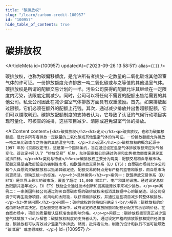 ```yaml
---
title: "碳排放权"
slug: "/learn/carbon-credit-100957"
id: "100957"
hide_table_of_contents: true
---
```



# 碳排放权

<ArticleMeta id={100957} updatedAt={'2023-09-26 13:58:51'} alias={`[]`} />
<div className='border-solid border-b border-t-0 my-4 border-[var(--ifm-color-gray-300)]' />

碳排放权，也称为碳偏移额度，是允许所有者排放一定数量的二氧化碳或其他温室气体的许可证。一份排放额度允许排放一吨二氧化碳或与之等值的其他温室气体。碳排放权是所谓的配额交易计划的一半。污染公司获得的配额允许其继续在一定限度内污染，该限度定期减少。同时，公司可以将任何不需要的配额出售给需要的其他公司。私营公司因此在减少温室气体排放方面具有双重激励。首先，如果排放超过限额，它们必须在额外的配额上花钱。其次，通过减少排放并出售超额配额，它们可以赚取利润。碳排放配额制度的支持者认为，它导致了认证的气候行动项目实现可量化、可核查的减排，这些项目减少、清除或避免温室气体的排放。

<AIContent content={`<h2>碳排放权</h2><h3>定义</h3><p>碳排放权，也称为碳偏移额度，是允许所有者排放一定数量的二氧化碳或其他温室气体的许可证。一份排放额度允许排放一吨二氧化碳或与之等值的其他温室气体。</p><h3>起源</h3><p>碳排放权的概念起源于 1997 年的《京都议定书》，这是第一个国际条约，旨在通过设定温室气体排放限额来应对气候变化。该议定书引入了 “排放交易” 机制，允许国家和公司通过购买和出售排放额度来满足其减排目标。</p><h3>类别与特点</h3><p>碳排放权主要分为两类：配额交易和自愿碳市场。配额交易是由政府设定的强制性市场，如欧盟排放交易体系（EU ETS）；自愿碳市场则允许公司和个人自愿购买碳排放权以抵消其碳足迹。配额交易的特点是有严格的监管和限额，而自愿市场则更灵活，但缺乏统一的标准。</p><h3>具体案例</h3><p>案例一：欧盟排放交易体系（EU ETS）是世界上最大的碳市场，覆盖了超过 11,000 家工厂、电厂和其他设施。通过设定总排放限额并逐年减少，EU ETS 鼓励企业通过技术创新和提高能源效率来减少排放。</p><p>案例二：一家美国科技公司通过购买自愿碳市场的碳排放权来抵消其数据中心的碳足迹。该公司投资于可再生能源项目，如风电和太阳能，以获得碳排放权，并通过这些项目减少其整体碳排放。</p><h3>常见问题</h3><p>问题一：碳排放权的价格如何确定？<br/>解答：碳排放权的价格由市场供需决定。在配额交易市场中，政府设定的总排放限额和配额分配方式会影响价格。在自愿市场中，项目的质量和认证标准也会影响价格。</p><p>问题二：碳排放权能否真正减少温室气体排放？<br/>解答：碳排放权制度的支持者认为，通过设定严格的排放限额和提供经济激励，碳排放权可以有效减少温室气体排放。然而，批评者认为，制度的设计和执行不当可能导致 “碳泄漏” 或虚假减排。</p>`} id={100957} />
